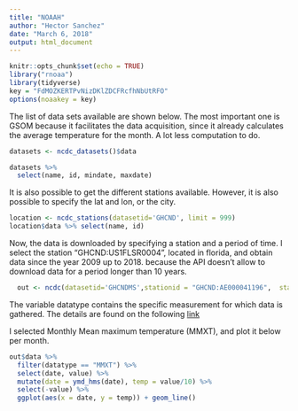 ```yaml
---
title: "NOAAH"
author: "Hector Sanchez"
date: "March 6, 2018"
output: html_document
---
```


```r
knitr::opts_chunk$set(echo = TRUE)
library("rnoaa")
library(tidyverse)
key = "FdMOZKERTPvNizDKlZDCFRcfhNbUtRFO"
options(noaakey = key)
```

The list of data sets available are shown below. The most important one is GSOM because it facilitates the data acquisition, since it already calculates the average temperature for the month. A lot less computation to do. 

```r
datasets <- ncdc_datasets()$data

datasets %>% 
  select(name, id, mindate, maxdate)
```

It is also possible to get the different stations available. However, it is also possible to specify the lat and lon, or the city. 
```r
location <- ncdc_stations(datasetid='GHCND', limit = 999)
location$data %>% select(name, id)
```

Now, the data is downloaded by specifying a station and a period of time. I select the station "GHCND:US1FLSR0004", located in florida, and obtain data since the year 2009 up to 2018. because the API doesn't allow to download data for a period longer than 10 years. 

```r

  out <- ncdc(datasetid='GHCNDMS',stationid = "GHCND:AE000041196",  startdate = '2009-01-01', enddate = '2018-01-01', limit = 1000)

```

The variable datatype contains the specific measurement for which data is gathered. The details are found on the following [link](https://www.ncdc.noaa.gov/cdo-web/datasets/GHCNDMS/locations/CITY:US120032/detail)

I selected Monthly Mean maximum temperature (MMXT), and plot it below per month. 
```r
out$data %>% 
  filter(datatype == "MMXT") %>% 
  select(date, value) %>% 
  mutate(date = ymd_hms(date), temp = value/10) %>% 
  select(-value) %>% 
  ggplot(aes(x = date, y = temp)) + geom_line()

```

